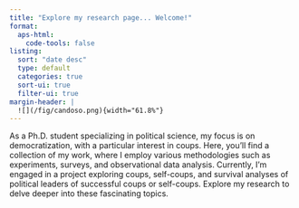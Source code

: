 ```yaml
---
title: "Explore my research page... Welcome!"
format:
  aps-html:
    code-tools: false
listing:
  sort: "date desc"
  type: default
  categories: true
  sort-ui: true
  filter-ui: true
margin-header: |
  ![](/fig/candoso.png){width="61.8%"}
---
```


As a Ph.D. student specializing in political science, my focus is on
democratization, with a particular interest in coups. Here, you'll find a
collection of my work, where I employ various methodologies such as experiments,
surveys, and observational data analysis. Currently, I'm engaged in a project
exploring coups, self-coups, and survival analyses of political leaders of
successful coups or self-coups. Explore my research to delve deeper into these
fascinating topics.
